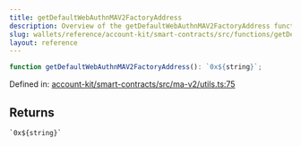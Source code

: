 ```yaml
---
title: getDefaultWebAuthnMAV2FactoryAddress
description: Overview of the getDefaultWebAuthnMAV2FactoryAddress function
slug: wallets/reference/account-kit/smart-contracts/src/functions/getDefaultWebAuthnMAV2FactoryAddress
layout: reference
---
```


```ts
function getDefaultWebAuthnMAV2FactoryAddress(): `0x${string}`;
```

Defined in: [account-kit/smart-contracts/src/ma-v2/utils.ts:75](https://github.com/alchemyplatform/aa-sdk/blob/da19afd63b0ba06a4de95b0d2d7871f64d546304/account-kit/smart-contracts/src/ma-v2/utils.ts#L75)

## Returns

`` `0x${string}` ``
